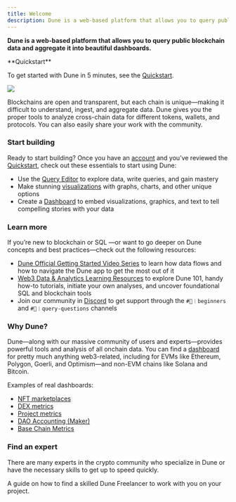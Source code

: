```yaml
---
title: Welcome
description: Dune is a web-based platform that allows you to query public blockchain data and aggregate it into beautiful dashboards.
---
```


**Dune is a web-based platform that allows you to query public blockchain data and aggregate it into beautiful dashboards.**

<Note>
  **Quickstart**
  
  To get started with Dune in 5 minutes, see the [Quickstart](/quickstart).
</Note>

![](/images/quickstart-cover.jpeg)

Blockchains are open and transparent, but each chain is unique—making it difficult to understand, ingest, and aggregate data. Dune gives you the proper tools to analyze cross-chain data for different tokens, wallets, and protocols. You can also easily share your work with the community.


### Start building

Ready to start building? Once you have an [account](https://dune.com/auth/register) and you’ve reviewed the [Quickstart](/quickstart), check out these essentials to start using Dune:

* Use the [Query Editor](/app/query-editor/index) to explore data, write queries, and gain mastery
* Make stunning [visualizations](/app/visualizations/index) with graphs, charts, and other unique options
* Create a [Dashboard](/app/dashboards) to embed visualizations, graphics, and text to tell compelling stories with your data

### Learn more

If you’re new to blockchain or SQL —or want to go deeper on Dune concepts and best practices—check out the following resources:



* [Dune Official Getting Started Video Series](https://www.youtube.com/watch?v=S-cctFmR828&list=PLK3b5d4iK10ext4v-GBySekaA8-GP8quD&index=1) to learn how data flows and how to navigate the Dune app to get the most out of it
* [Web3 Data & Analytics Learning Resources](./learning/index.md) to explore Dune 101, handy how-to tutorials, initiate your own analyses, and uncover foundational SQL and blockchain tools 
* Join our community in [Discord](https://discord.gg/FjwGvbgDFS) to get support through the `#🐥︱beginners` and `#🙋︱query-questions` channels


### Why Dune?

Dune—along with our massive community of users and experts—provides powerful tools and analysis of all onchain data. You can find a [dashboard](https://dune.com/browse/dashboards?q=dex&order=favorites&time_range=all) for pretty much anything web3-related, including for EVMs like Ethereum, Polygon, Goerli, and Optimism—and non-EVM chains like Solana and Bitcoin.

Examples of real dashboards:



* [NFT marketplaces](https://dune.com/hildobby/NFTs)
* [DEX metrics](https://dune.com/hagaetc/dex-metrics)
* [Project metrics](https://dune.com/whale_hunter/unibot-revenue)
* [DAO Accounting (Maker)](https://dune.com/steakhouse/makerdao)
* [Base Chain Metrics](https://dune.com/optimismfnd/Optimism)


### Find an expert

There are many experts in the crypto community who specialize in Dune or have the necessary skills to get up to speed quickly.

<Card title="Find a Wizard" icon="wand-magic-sparkles" href="/resources/dune-bounties" iconType="duotone">
  A guide on how to find a skilled Dune Freelancer to work with you on your project. 
</Card>